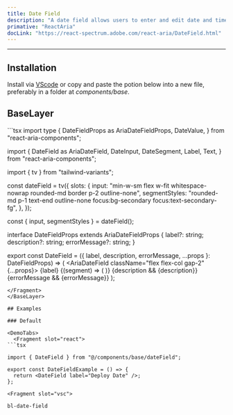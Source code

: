 ```yaml
---
title: Date Field
description: "A date field allows users to enter and edit date and time values using a keyboard. Each part of a date value is displayed in an individually editable segment."
primative: "ReactAria"
docLink: "https://react-spectrum.adobe.com/react-aria/DateField.html"
---
```

---

<MdxExample>
  <DateFieldExample client:load/>
</MdxExample>

## Installation

Install via [VScode](/docs/getting-started/vsc) or copy and paste the potion below into a new file, preferably in a folder at _components/base_.

## BaseLayer

<BaseLayer>
<Fragment slot="contentSlot">
```tsx
import type {
  DateFieldProps as AriaDateFieldProps,
  DateValue,
} from "react-aria-components";

import {
  DateField as AriaDateField,
  DateInput,
  DateSegment,
  Label,
  Text,
} from "react-aria-components";

import { tv } from "tailwind-variants";

const dateField = tv({
  slots: {
    input:
      "min-w-sm flex w-fit whitespace-nowrap rounded-md border p-2 outline-none",
    segmentStyles:
      "rounded-md p-1 text-end outline-none focus:bg-secondary focus:text-secondary-fg",
  },
});

const { input, segmentStyles } = dateField();

interface DateFieldProps<T extends DateValue> extends AriaDateFieldProps<T> {
  label?: string;
  description?: string;
  errorMessage?: string;
}

export const DateField = <T extends DateValue>({
  label,
  description,
  errorMessage,
  ...props
}: DateFieldProps<T>) => (
  <AriaDateField className="flex flex-col gap-2" {...props}>
    <Label>{label}</Label>
    <DateInput className={input()}>
      {(segment) => (
        <DateSegment className={segmentStyles()} segment={segment} />
      )}
    </DateInput>
    {description && <Text slot="description">{description}</Text>}
    {errorMessage && <Text slot="errorMessage">{errorMessage}</Text>}
  </AriaDateField>
);

```
</Fragment>
</BaseLayer>

## Examples

### Default 

<DemoTabs>
  <Fragment slot="react">
```tsx

import { DateField } from "@/components/base/dateField";

export const DateFieldExample = () => {
  return <DateField label="Deploy Date" />;
};

```
  </Fragment>

    <Fragment slot="vsc">
```bash
bl-date-field
```
  </Fragment>
</DemoTabs>


